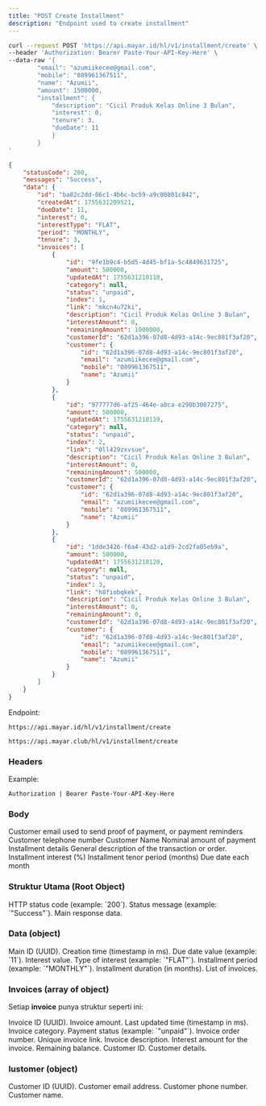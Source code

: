 ```yaml
---
title: "POST Create Installment"
description: "Endpoint used to create installment"
---
```


<RequestExample>

```bash Request Example
curl --request POST 'https://api.mayar.id/hl/v1/installment/create' \
--header 'Authorization: Bearer Paste-Your-API-Key-Here' \
--data-raw '{
  		"email": "azumiikecee@gmail.com", 
		"mobile": "089961367511",
  		"name": "Azumii",
  		"amount": 1500000,
  		"installment": {
    		"description": "Cicil Produk Kelas Online 3 Bulan", 
    		"interest": 0,
    		"tenure": 3,
    		"dueDate": 11
  			}
		}
'
```

</RequestExample>

<ResponseExample>

```json Response Example 200
{
    "statusCode": 200,
    "messages": "Success",
    "data": {
        "id": "ba82c2dd-06c1-4b6c-bc59-a9c00801c842",
        "createdAt": 1755631209521,
        "dueDate": 11,
        "interest": 0,
        "interestType": "FLAT",
        "period": "MONTHLY",
        "tenure": 3,
        "invoices": [
            {
                "id": "9fe1b9c4-b5d5-4d45-bf1a-5c4849631725",
                "amount": 500000,
                "updatedAt": 1755631210118,
                "category": null,
                "status": "unpaid",
                "index": 1,
                "link": "mkcn4u72ki",
                "description": "Cicil Produk Kelas Online 3 Bulan",
                "interestAmount": 0,
                "remainingAmount": 1000000,
                "customerId": "62d1a396-07d8-4d93-a14c-9ec801f3af20",
                "customer": {
                    "id": "62d1a396-07d8-4d93-a14c-9ec801f3af20",
                    "email": "azumiikecee@gmail.com",
                    "mobile": "089961367511",
                    "name": "Azumii"
                }
            },
            {
                "id": "977777d6-af25-464e-a8ca-e290b3007275",
                "amount": 500000,
                "updatedAt": 1755631210119,
                "category": null,
                "status": "unpaid",
                "index": 2,
                "link": "0ll429zxvsue",
                "description": "Cicil Produk Kelas Online 3 Bulan",
                "interestAmount": 0,
                "remainingAmount": 500000,
                "customerId": "62d1a396-07d8-4d93-a14c-9ec801f3af20",
                "customer": {
                    "id": "62d1a396-07d8-4d93-a14c-9ec801f3af20",
                    "email": "azumiikecee@gmail.com",
                    "mobile": "089961367511",
                    "name": "Azumii"
                }
            },
            {
                "id": "1dde3426-f6a4-43d2-a1d9-2cd2fa05eb9a",
                "amount": 500000,
                "updatedAt": 1755631210120,
                "category": null,
                "status": "unpaid",
                "index": 3,
                "link": "h8fiobqkek",
                "description": "Cicil Produk Kelas Online 3 Bulan",
                "interestAmount": 0,
                "remainingAmount": 0,
                "customerId": "62d1a396-07d8-4d93-a14c-9ec801f3af20",
                "customer": {
                    "id": "62d1a396-07d8-4d93-a14c-9ec801f3af20",
                    "email": "azumiikecee@gmail.com",
                    "mobile": "089961367511",
                    "name": "Azumii"
                }
            }
        ]
    }
}
```

</ResponseExample>

Endpoint:

<CodeGroup>

```Production Production
https://api.mayar.id/hl/v1/installment/create
```


```Sandbox Sandbox
https://api.mayar.club/hl/v1/installment/create
```

</CodeGroup>

### Headers

<ResponseField name="Authorization" type="string" required>
  Example:

  `Authorization | Bearer Paste-Your-API-Key-Here`
</ResponseField>

### Body

<ParamField path="email" type="string" required>
  Customer email used to send proof of payment, or payment reminders
</ParamField>

<ParamField path="mobile" type="string" required>
  Customer telephone number
</ParamField>

<ParamField path="name" type="string" required>
  Customer Name
</ParamField>

<ParamField path="amount" type="integer" required>
  Nominal amount of payment
</ParamField>

<ParamField path="installment" type="Object" required>
  Installment details
</ParamField>

<ParamField path="description" type="string" required>
  General description of the transaction or order.
</ParamField>

<ParamField path="interest" type="number | integer" required>
  Installment interest (%)
</ParamField>

<ParamField path="tenure" type="number | integer" required>
  Installment tenor period (months)
</ParamField>

<ParamField path="dueDate" type="number | integer" required>
  Due date each month
</ParamField>

### Struktur Utama (Root Object)

<ParamField path="statusCode" type="number">
  HTTP status code (example: `200`).
</ParamField>

<ParamField path="messages" type="string">
  Status message (example: `"Success"`).
</ParamField>

<ParamField path="data" type="object">
  Main response data.
</ParamField>

### Data (object)

<ParamField path="id" type="string">
  Main ID (UUID).
</ParamField>

<ParamField path="createdAt" type="number">
  Creation time (timestamp in ms).
</ParamField>

<ParamField path="dueDate" type="number">
  Due date value (example: `11`).
</ParamField>

<ParamField path="interest" type="number">
  Interest value.
</ParamField>

<ParamField path="interestType" type="string">
  Type of interest (example: `"FLAT"`).
</ParamField>

<ParamField path="period" type="string">
  Installment period (example: `"MONTHLY"`).
</ParamField>

<ParamField path="tenure" type="number">
  Installment duration (in months).
</ParamField>

<ParamField path="invoices" type="array<object>">
  List of invoices.
</ParamField>

### Invoices (array of object)

Setiap **invoice** punya struktur seperti ini:

<ParamField path="id" type="string">
  Invoice ID (UUID).
</ParamField>

<ParamField path="amount" type="number">
  Invoice amount.
</ParamField>

<ParamField path="updatedAt" type="number">
  Last updated time (timestamp in ms).
</ParamField>

<ParamField path="category" type="string | null">
  Invoice category.
</ParamField>

<ParamField path="status" type="string">
  Payment status (example: `"unpaid"`).
</ParamField>

<ParamField path="index" type="number">
  Invoice order number.
</ParamField>

<ParamField path="link" type="string">
  Unique invoice link.
</ParamField>

<ParamField path="description" type="string">
  Invoice description.
</ParamField>

<ParamField path="interestAmount" type="number">
  Interest amount for the invoice.
</ParamField>

<ParamField path="remainingAmount" type="number">
  Remaining balance.
</ParamField>

<ParamField path="ustomerId" type="string">
  Customer ID.
</ParamField>

<ParamField path="customer" type="object">
  Customer details.
</ParamField>

### Iustomer (object)

<ParamField path="id" type="string">
  Customer ID (UUID).
</ParamField>

<ParamField path="email" type="string">
  Customer email address.
</ParamField>

<ParamField path="mobile" type="string">
  Customer phone number.
</ParamField>

<ParamField path="name" type="string">
  Customer name.
</ParamField>